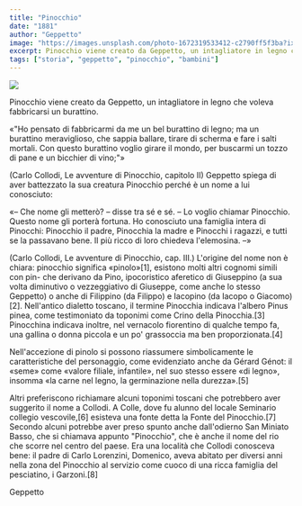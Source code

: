 ```yaml
---
title: "Pinocchio"
date: "1881"
author: "Geppetto"
image: "https://images.unsplash.com/photo-1672319533412-c2790ff5f3ba?ixlib=rb-4.0.3&ixid=MnwxMjA3fDB8MHxzZWFyY2h8MTB8fHBpbm9jY2hpb3xlbnwwfHwwfHw%3D&auto=format&fit=crop&w=800&q=60"
excerpt: Pinocchio viene creato da Geppetto, un intagliatore in legno che voleva fabbricarsi un burattino.
tags: ["storia", "geppetto", "pinocchio", "bambini"]
---
```


![](https://images.unsplash.com/photo-1672319533412-c2790ff5f3ba?ixlib=rb-4.0.3&ixid=MnwxMjA3fDB8MHxzZWFyY2h8MTB8fHBpbm9jY2hpb3xlbnwwfHwwfHw%3D&auto=format&fit=crop&w=800&q=60)

Pinocchio viene creato da Geppetto, un intagliatore in legno che voleva fabbricarsi un burattino.

«"Ho pensato di fabbricarmi da me un bel burattino di legno; ma un burattino meraviglioso, che sappia ballare, tirare di scherma e fare i salti mortali. Con questo burattino voglio girare il mondo, per buscarmi un tozzo di pane e un bicchier di vino;"»

(Carlo Collodi, Le avventure di Pinocchio, capitolo II)
Geppetto spiega di aver battezzato la sua creatura Pinocchio perché è un nome a lui conosciuto:

«– Che nome gli metterò? – disse tra sé e sé. – Lo voglio chiamar Pinocchio. Questo nome gli porterà fortuna. Ho conosciuto una famiglia intera di Pinocchi: Pinocchio il padre, Pinocchia la madre e Pinocchi i ragazzi, e tutti se la passavano bene. Il più ricco di loro chiedeva l'elemosina. –»

(Carlo Collodi, Le avventure di Pinocchio, cap. III.)
L'origine del nome non è chiara: pinocchio significa «pinolo»[1], esistono molti altri cognomi simili con pin- che derivano da Pino, ipocoristico aferetico di Giuseppino (a sua volta diminutivo o vezzeggiativo di Giuseppe, come anche lo stesso Geppetto) o anche di Filippino (da Filippo) e Iacopino (da Iacopo o Giacomo)[2]. Nell'antico dialetto toscano, il termine Pinocchia indicava l'albero Pinus pinea, come testimoniato da toponimi come Crino della Pinocchia.[3] Pinocchina indicava inoltre, nel vernacolo fiorentino di qualche tempo fa, una gallina o donna piccola e un po' grassoccia ma ben proporzionata.[4]

Nell'accezione di pinolo si possono riassumere simbolicamente le caratteristiche del personaggio, come evidenziato anche da Gérard Génot: il «seme» come «valore filiale, infantile», nel suo stesso essere «di legno», insomma «la carne nel legno, la germinazione nella durezza».[5]

Altri preferiscono richiamare alcuni toponimi toscani che potrebbero aver suggerito il nome a Collodi. A Colle, dove fu alunno del locale Seminario collegio vescovile,[6] esisteva una fonte detta la Fonte del Pinocchio.[7] Secondo alcuni potrebbe aver preso spunto anche dall'odierno San Miniato Basso, che si chiamava appunto "Pinocchio", che è anche il nome del rio che scorre nel centro del paese. Era una località che Collodi conosceva bene: il padre di Carlo Lorenzini, Domenico, aveva abitato per diversi anni nella zona del Pinocchio al servizio come cuoco di una ricca famiglia del pesciatino, i Garzoni.[8]

<Signature>
    Geppetto
</Signature>
